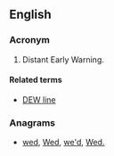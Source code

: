 ==English==

===Acronym===
{{head|en|acronym}}

# Distant Early Warning.

====Related terms====
* [[DEW line]]

===Anagrams===
* [[wed#English|wed]], [[Wed#English|Wed]], [[we'd#English|we'd]], [[Wed.#English|Wed.]]